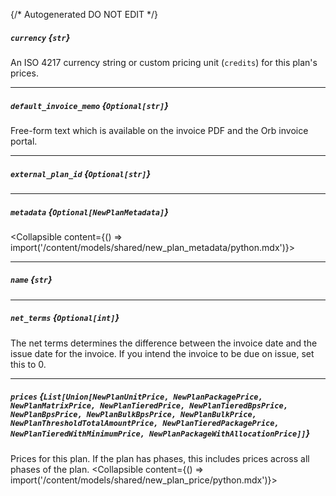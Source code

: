 {/* Autogenerated DO NOT EDIT  */}

##### `currency` *{`str`}*
An ISO 4217 currency string or custom pricing unit (`credits`) for this plan's prices.

---
##### `default_invoice_memo` *{`Optional[str]`}*
Free-form text which is available on the invoice PDF and the Orb invoice portal.

---
##### `external_plan_id` *{`Optional[str]`}*

---
##### `metadata` *{`Optional[NewPlanMetadata]`}*
<Collapsible content={() => import('/content/models/shared/new_plan_metadata/python.mdx')}>
</Collapsible>

---
##### `name` *{`str`}*

---
##### `net_terms` *{`Optional[int]`}*
The net terms determines the difference between the invoice date and the issue date for the invoice. If you intend the invoice to be due on issue, set this to 0.

---
##### `prices` *{`List[Union[NewPlanUnitPrice, NewPlanPackagePrice, NewPlanMatrixPrice, NewPlanTieredPrice, NewPlanTieredBpsPrice, NewPlanBpsPrice, NewPlanBulkBpsPrice, NewPlanBulkPrice, NewPlanThresholdTotalAmountPrice, NewPlanTieredPackagePrice, NewPlanTieredWithMinimumPrice, NewPlanPackageWithAllocationPrice]]`}*
Prices for this plan. If the plan has phases, this includes prices across all phases of the plan.
<Collapsible content={() => import('/content/models/shared/new_plan_price/python.mdx')}>
</Collapsible>


